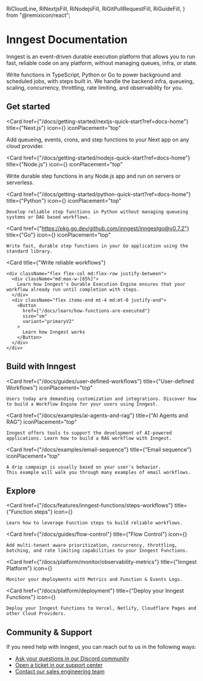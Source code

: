   RiCloudLine,
  RiNextjsFill,
  RiNodejsFill,
  RiGitPullRequestFill,
  RiGuideFill,
} from "@remixicon/react";


# Inngest Documentation

Inngest is an event-driven durable execution platform that allows you to run fast, reliable code on any platform, without managing queues, infra, or state.


Write functions in TypeScript, Python or Go to power background and scheduled jobs, with steps built in.  We handle the backend infra, queueing, scaling, concurrency, throttling, rate limiting, and observability for you.

## Get started


<CardGroup cols={2}>

  <Card
    href={"/docs/getting-started/nextjs-quick-start?ref=docs-home"}
    title={"Next.js"}
    icon={<RiNextjsFill className="text-basis h-8 w-8"/>}
    iconPlacement="top"
  >
  Add queueing, events, crons, and step functions to your Next app on any cloud provider.
  </Card>

  <Card
    href={"/docs/getting-started/nodejs-quick-start?ref=docs-home"}
    title={"Node.js"}
    icon={<RiNodejsFill className="text-basis h-8 w-8"/>}
    iconPlacement="top"
  >
  Write durable step functions in any Node.js app and run on servers or serverless.
  </Card>

  <Card
    href={"/docs/getting-started/python-quick-start?ref=docs-home"}
    title={"Python"}
    icon={<PythonIcon className="text-basis h-8 w-8"/>}
    iconPlacement="top"
  >
    Develop reliable step functions in Python without managing queueing systems or DAG based workflows.
  </Card>


  <Card
    href={"https://pkg.go.dev/github.com/inngest/inngestgo@v0.7.2"}
    title={"Go"}
    icon={<GoIcon className="text-basis h-8 w-8"/>}
    iconPlacement="top"
  >
    Write fast, durable step functions in your Go application using the standard library.
  </Card>

</CardGroup>


<CardGroup cols={1} className="my-10 px-12">

  <Card
    title={"Write reliable workflows"}
  >
    <div className="flex flex-col md:flex-row justify-between">
      <div className="md:max-w-[65%]">
        Learn how Inngest's Durable Execution Engine ensures that your workflow already run until completion with steps.
      </div>
      <div className="flex items-end mt-4 md:mt-0 justify-end">
        <Button
          href={"/docs/learn/how-functions-are-executed"}
          size="sm"
          variant="primaryV2"
        >
          Learn how Inngest works
        </Button>
      </div>
    </div>
  </Card>

</CardGroup>


## Build with Inngest

<CardGroup cols={3}>

  <Card
    href={"/docs/guides/user-defined-workflows"}
    title={"User-defined Workflows"}
    iconPlacement="top"
  >
    Users today are demanding customization and integrations. Discover how to build a Workflow Engine for your users using Inngest.
  </Card>

  <Card
    href={"/docs/examples/ai-agents-and-rag"}
    title={"AI Agents and RAG"}
    iconPlacement="top"
  >
    Inngest offers tools to support the development of AI-powered applications. Learn how to build a RAG workflow with Inngest.
  </Card>


  <Card
    href={"/docs/examples/email-sequence"}
    title={"Email sequence"}
    iconPlacement="top"
  >
    A drip campaign is usually based on your user's behavior.
    This example will walk you through many examples of email workflows.
  </Card>

</CardGroup>


## Explore

<CardGroup cols={2}>

  <Card
    href={"/docs/features/inngest-functions/steps-workflows"}
    title={"Function steps"}
    icon={<RiGuideFill className="text-basis h-4 w-4"/>}
  >
    Learn how to leverage Function steps to build reliable workflows.
  </Card>


  <Card
    href={"/docs/guides/flow-control"}
    title={"Flow Control"}
    icon={<RiGitPullRequestFill className="rotate-90 text-basis h-4 w-4" />}
  >
    Add multi-tenant aware prioritization, concurrency, throttling, batching, and rate limiting capabilities to your Inngest Functions.
  </Card>

  <Card
    href={"/docs/platform/monitor/observability-metrics"}
    title={"Inngest Platform"}
    icon={<InngestIcon className="text-basis h-4 w-4"/>}
  >
    Monitor your deployments with Metrics and Function & Events Logs.
  </Card>

  <Card
    href={"/docs/platform/deployment"}
    title={"Deploy your Inngest Functions"}
    icon={<RiCloudLine className="text-basis h-4 w-4"/>}
  >
    Deploy your Inngest Functions to Vercel, Netlify, Cloudflare Pages and other Cloud Providers.
  </Card>

</CardGroup>


## Community & Support

If you need help with Inngest, you can reach out to us in the following ways:

* [Ask your questions in our Discord community](/discord)
* [Open a ticket in our support center](https://app.inngest.com/support)
* [Contact our sales engineering team](/contact?ref=docs)
